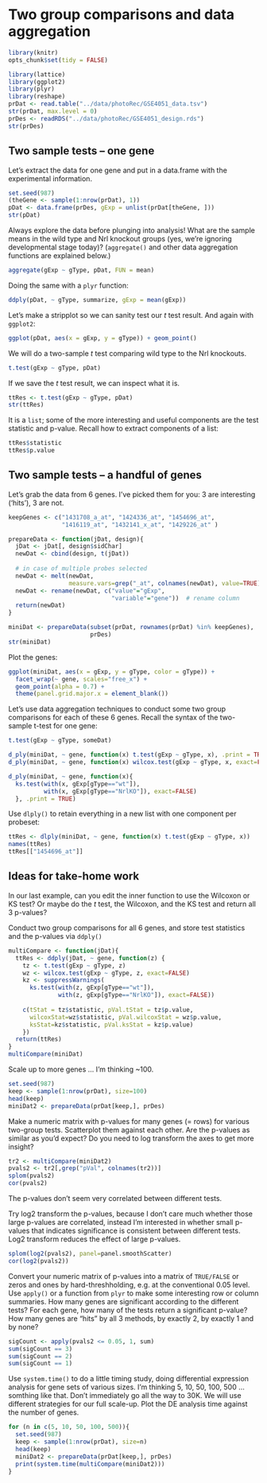 Two group comparisons and data aggregation
======================================================================


```r
library(knitr)
opts_chunk$set(tidy = FALSE)
```


```r
library(lattice)
library(ggplot2)
library(plyr)
library(reshape)
prDat <- read.table("../data/photoRec/GSE4051_data.tsv")
str(prDat, max.level = 0)
prDes <- readRDS("../data/photoRec/GSE4051_design.rds")
str(prDes)
```

## Two sample tests -- one gene

Let's extract the data for one gene and put in a data.frame with the experimental information.
```r
set.seed(987)
(theGene <- sample(1:nrow(prDat), 1))
pDat <- data.frame(prDes, gExp = unlist(prDat[theGene, ]))
str(pDat)
```

Always explore the data before plunging into analysis! What are the sample means in the wild type and Nrl knockout groups (yes, we're ignoring developmental stage today)? (`aggregate()` and other data aggregation functions are explained below.)

```r
aggregate(gExp ~ gType, pDat, FUN = mean)
```

Doing the same with a `plyr` function:

```r
ddply(pDat, ~ gType, summarize, gExp = mean(gExp))
```

Let's make a stripplot so we can sanity test our $t$ test result.
And again with `ggplot2`:

```r
ggplot(pDat, aes(x = gExp, y = gType)) + geom_point()
```

We will do a two-sample $t$ test comparing wild type to the Nrl knockouts.

```r
t.test(gExp ~ gType, pDat)
```

If we save the $t$ test result, we can inspect what it is.

```r
ttRes <- t.test(gExp ~ gType, pDat)
str(ttRes)
```
It is a `list`; some of the more interesting and useful components are the test statistic and p-value. Recall how to extract components of a list:
```r
ttRes$statistic
ttRes$p.value
```


## Two sample tests -- a handful of genes

Let's grab the data from 6 genes. I've picked them for you: 3 are interesting ('hits'), 3 are not. 
```r
keepGenes <- c("1431708_a_at", "1424336_at", "1454696_at",
               "1416119_at", "1432141_x_at", "1429226_at" )
```



```r
prepareData <- function(jDat, design){
  jDat <- jDat[, design$sidChar]
  newDat <- cbind(design, t(jDat))
  
  # in case of multiple probes selected
  newDat <- melt(newDat, 
                 measure.vars=grep("_at", colnames(newDat), value=TRUE))
  newDat <- rename(newDat, c("value"="gExp",
                             "variable"="gene"))  # rename column
  return(newDat)
}

miniDat <- prepareData(subset(prDat, rownames(prDat) %in% keepGenes),
                       prDes)
str(miniDat)
```

Plot the genes:
```r
ggplot(miniDat, aes(x = gExp, y = gType, color = gType)) +
  facet_wrap(~ gene, scales="free_x") +
  geom_point(alpha = 0.7) +
  theme(panel.grid.major.x = element_blank())
```

Let's use data aggregation techniques to conduct some two group comparisons for each of these 6 genes. Recall the syntax of the two-sample t-test for one gene:

```r
t.test(gExp ~ gType, someDat)
```

```r
d_ply(miniDat, ~ gene, function(x) t.test(gExp ~ gType, x), .print = TRUE)
d_ply(miniDat, ~ gene, function(x) wilcox.test(gExp ~ gType, x, exact=FALSE), .print = TRUE)
```

```r
d_ply(miniDat, ~ gene, function(x){
  ks.test(with(x, gExp[gType=="wt"]),
          with(x, gExp[gType=="NrlKO"]), exact=FALSE)
  }, .print = TRUE)
```

Use `dlply()` to retain everything in a new list with one component per probeset:
```r
ttRes <- dlply(miniDat, ~ gene, function(x) t.test(gExp ~ gType, x))
names(ttRes)
ttRes[["1454696_at"]]
```




## Ideas for take-home work

In our last example, can you edit the inner function to use the Wilcoxon or KS test? Or maybe do the $t$ test, the Wilcoxon, and the KS test and return all 3 p-values?

Conduct two group comparisons for all 6 genes, and store test statistics and the p-values via `ddply()`
```r
multiCompare <- function(jDat){
  ttRes <- ddply(jDat, ~ gene, function(z) {
    tz <- t.test(gExp ~ gType, z)
    wz <- wilcox.test(gExp ~ gType, z, exact=FALSE)
    kz <- suppressWarnings(
      ks.test(with(z, gExp[gType=="wt"]),
              with(z, gExp[gType=="NrlKO"]), exact=FALSE))
    
    c(tStat = tz$statistic, pVal.tStat = tz$p.value,
      wilcoxStat=wz$statistic, pVal.wilcoxStat = wz$p.value,
      ksStat=kz$statistic, pVal.ksStat = kz$p.value)
    })
  return(ttRes)
}
multiCompare(miniDat)
```

Scale up to more genes ... I'm thinking ~100. 


```r
set.seed(987)
keep <- sample(1:nrow(prDat), size=100)
head(keep)
miniDat2 <- prepareData(prDat[keep,], prDes)
```


Make a numeric matrix with p-values for many genes (= rows) for various two-group tests. Scatterplot them against each other. Are the p-values as similar as you'd expect? Do you need to log transform the axes to get more insight?

```r
tr2 <- multiCompare(miniDat2)
pvals2 <- tr2[,grep("pVal", colnames(tr2))]
splom(pvals2)
cor(pvals2)
```
The p-values don't seem very correlated between different tests.

Try log2 transform the p-values, because I don't care much whether those large p-values are correlated, instead I'm interested in whether small p-values that indicates significance is consistent between different tests. Log2 transform reduces the effect of large p-values.
```r
splom(log2(pvals2), panel=panel.smoothScatter)
cor(log2(pvals2))
```


Convert your numeric matrix of p-values into a matrix of `TRUE/FALSE` or zeros and ones by hard-threshholding, e.g. at the conventional 0.05 level. Use `apply()` or a function from `plyr` to make some interesting row or column summaries. How many genes are significant according to the different tests? For each gene, how many of the tests return a significant p-value? How many genes are "hits" by all 3 methods, by exactly 2, by exactly 1 and by none?

```r
sigCount <- apply(pvals2 <= 0.05, 1, sum)
sum(sigCount == 3)
sum(sigCount == 2)
sum(sigCount == 1)
```

Use `system.time()` to do a little timing study, doing differential expression analysis for gene sets of various sizes. I'm thinking 5, 10, 50, 100, 500 ... somthing like that. Don't immediately go all the way to 30K. We will use different strategies for our full scale-up. Plot the DE analysis time against the number of genes.

```r
for (n in c(5, 10, 50, 100, 500)){
  set.seed(987)
  keep <- sample(1:nrow(prDat), size=n)
  head(keep)
  miniDat2 <- prepareData(prDat[keep,], prDes)
  print(system.time(multiCompare(miniDat2)))
}

```

